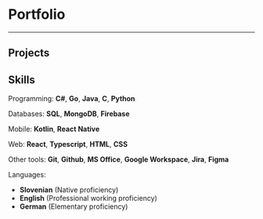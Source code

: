 # Portfolio

___

## Projects

<ProjectList />

## Skills

Programming: __C#__, __Go__, __Java__, __C__, __Python__

Databases: __SQL__, __MongoDB__, __Firebase__

Mobile: __Kotlin__, __React Native__

Web: __React__, __Typescript__, __HTML__, __CSS__

Other tools: __Git__, __Github__, __MS Office__, __Google Workspace__, __Jira__, __Figma__

Languages:
- __Slovenian__ (Native proficiency)
- __English__ (Professional working proficiency)
- __German__ (Elementary proficiency)